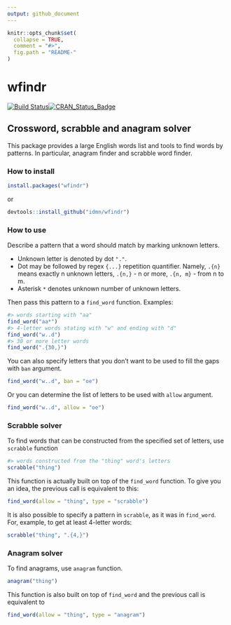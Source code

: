 ```yaml
---
output: github_document
---
```


<!-- README.md is generated from README.Rmd. Please edit that file -->

```r
knitr::opts_chunk$set(
  collapse = TRUE,
  comment = "#>",
  fig.path = "README-"
)
```
# wfindr

[![Build Status](https://travis-ci.org/idmn/wfindr.png?branch=master)](https://travis-ci.org/idmn/wfindr)[![CRAN_Status_Badge](http://www.r-pkg.org/badges/version/wfindr)](https://cran.r-project.org/package=wfindr)

## Crossword, scrabble and anagram solver

This package provides a large English words list and tools to find words by patterns. In particular, anagram finder and scrabble word finder.

### How to install
```r
install.packages("wfindr")
```
or
```r
devtools::install_github("idmn/wfindr")
```

### How to use

Describe a pattern that a word should match by marking unknown letters.

* Unknown letter is denoted by dot `"."`.
* Dot may be followed by regex `{...}` repetition quantifier. Namely, `.{n}` means exactly n unknown letters, `.{n,}` - n or more, `.{n, m}` - from n to m.
* Asterisk `*` denotes unknown number of unknown letters.

Then pass this pattern to a `find_word` function. Examples: 
```r
#> words starting with "aa"
find_word("aa*")
#> 4-letter words stating with "w" and ending with "d"
find_word("w..d")
#> 30 or more letter words
find_word(".{30,}")
```

You can also specify letters that you don't want to be used to fill the gaps with `ban` argument.
```r
find_word("w..d", ban = "oe")
```

Or you can determine the list of letters to be used with `allow` argument.
```r
find_word("w..d", allow = "oe")
```

### Scrabble solver
To find words that can be constructed from the specified set of letters, use `scrabble` function
```r
#> words constructed from the "thing" word's letters
scrabble("thing")
```
This function is actually built on top of the `find_word` function. To give you an idea, the previous call is equivalent to this: 
```r
find_word(allow = "thing", type = "scrabble")
```
It is also possible to specify a pattern in `scrabble`, as it was in `find_word`. For, example, to get at least 4-letter words:
```r
scrabble("thing", ".{4,}")
```

### Anagram solver
To find anagrams, use `anagram` function.
```r
anagram("thing")
```
This function is also built on top of `find_word` and the previous call is equivalent to
```r
find_word(allow = "thing", type = "anagram")
```
